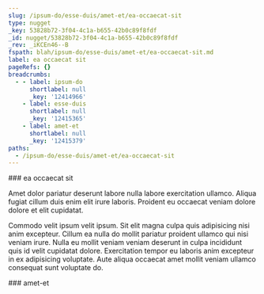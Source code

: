 ```yaml
---
slug: /ipsum-do/esse-duis/amet-et/ea-occaecat-sit
type: nugget
_key: 53828b72-3f04-4c1a-b655-42b0c89f8fdf
_id: nugget/53828b72-3f04-4c1a-b655-42b0c89f8fdf
_rev: _iKCEn46--B
fspath: blah/ipsum-do/esse-duis/amet-et/ea-occaecat-sit.md
label: ea occaecat sit
pageRefs: {}
breadcrumbs:
  - - label: ipsum-do
      shortlabel: null
      _key: '12414966'
    - label: esse-duis
      shortlabel: null
      _key: '12415365'
    - label: amet-et
      shortlabel: null
      _key: '12415379'
paths:
  - /ipsum-do/esse-duis/amet-et/ea-occaecat-sit
---
```


<NuggetArea>
<Nugget slug="/ipsum-do/esse-duis/amet-et/ea-occaecat-sit" type="nugget" _key="53828b72-3f04-4c1a-b655-42b0c89f8fdf" _id="nugget/53828b72-3f04-4c1a-b655-42b0c89f8fdf" _rev="_iKCEn46--B" fspath="blah/ipsum-do/esse-duis/amet-et/ea-occaecat-sit.md" label="ea occaecat sit" paths="/ipsum-do/esse-duis/amet-et/ea-occaecat-sit">
<NuggetBody>
### ea occaecat sit

Amet dolor pariatur deserunt labore nulla labore exercitation ullamco. Aliqua fugiat cillum duis enim elit irure laboris. Proident eu occaecat veniam dolore dolore et elit cupidatat.

Commodo velit ipsum velit ipsum. Sit elit magna culpa quis adipisicing nisi anim excepteur. Cillum ea nulla do mollit pariatur proident ullamco qui nisi veniam irure. Nulla eu mollit veniam veniam deserunt in culpa incididunt quis id velit cupidatat dolore. Exercitation tempor eu laboris anim excepteur in ex adipisicing voluptate. Aute aliqua occaecat amet mollit veniam ullamco consequat sunt voluptate do.

</NuggetBody>
<Breadcrumbs>
<Crumbs>
<Crumb _key="12414966" label="ipsum-do" /><Crumb _key="12415365" label="esse-duis" /><Crumb _key="12415379" label="amet-et" />
</Crumbs>
</Breadcrumbs>
</Nugget>

<NuggetsInbound>
</NuggetsInbound>
<NuggetsOutbound>
</NuggetsOutbound>
</NuggetArea>
<PassagesInbound>
<Passage direction="inbound" type="passage" _key="12415379" _id="passage/12415379" _rev="_iKCEn46--A" label="amet-et" passage="amet-et" fspath="blah/ipsum-do/esse-duis/amet-et" paths="/ipsum-do/esse-duis/amet-et" slug="/ipsum-do/esse-duis/amet-et">
<NuggetBody>
### amet-et

</NuggetBody>
<Breadcrumbs>
<Crumbs>
<Crumb _key="12414966" label="ipsum-do" /><Crumb _key="12415365" label="esse-duis" />
</Crumbs>
</Breadcrumbs>
</Passage>

</PassagesInbound>
<PassagesOutbound>
</PassagesOutbound>